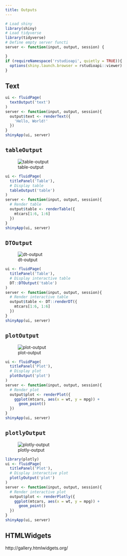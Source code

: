 ```yaml
---
title: Outputs
---
```


```r
# Load shiny
library(shiny)
# Load tidyverse
library(tidyverse)
# Define empty server functi
server <- function(input, output, session) {

}
if (requireNamespace('rstudioapi', quietly = TRUE)){
  options(shiny.launch.browser = rstudioapi::viewer)
}
```


## Text

```r
ui <- fluidPage(
  textOutput('text')
)
server <- function(input, output, session){
  output$text <- renderText({
    'Hello, World!'
  })
}
shinyApp(ui, server)
```

## `tableOutput`

![table-output](img/table-output.png)

```r
ui <- fluidPage(
  titlePanel('Table'),
  # Display table
  tableOutput('table')
)
server <- function(input, output, session){
  # Render table
  output$table <- renderTable({
    mtcars[1:6, 1:6]
  })
}
shinyApp(ui, server)
```

## `DTOutput`

![dt-output](img/dt-output.png)

```r
ui <- fluidPage(
  titlePanel('Table'),
  # Display interactive table
  DT::DTOutput('table')
)
server <- function(input, output, session){
  # Render interactive table
  output$table <- DT::renderDT({
    mtcars[1:6, 1:6]
  })
}
shinyApp(ui, server)
```


## `plotOutput`

![plot-output](img/plot-output.png)

```r
ui <- fluidPage(
  titlePanel('Plot'),
  # Display plot
  plotOutput('plot')
)
server <- function(input, output, session){
  # Render plot
  output$plot <- renderPlot({
    ggplot(mtcars, aes(x = wt, y = mpg)) +
      geom_point()
  })
}
shinyApp(ui, server)
```


## `plotlyOutput`

![plotly-output](img/plotly-output.png)

```r
library(plotly)
ui <- fluidPage(
  titlePanel('Plot'),
  # Display interactive plot
  plotlyOutput('plot')
)
server <- function(input, output, session){
  # Render interactive plot
  output$plot <- renderPlotly({
    ggplot(mtcars, aes(x = wt, y = mpg)) +
      geom_point()
  })
}
shinyApp(ui, server)
```

## HTMLWidgets

http://gallery.htmlwidgets.org/
